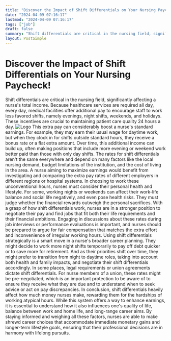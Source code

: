```yaml
---
title: "Discover the Impact of Shift Differentials on Your Nursing Paycheck!"
date: "2024-04-09 07:16:17"
lastmod: "2024-04-09 07:16:17"
tags: ["job"]
draft: false
summary: "Shift differentials are critical in the nursing field, significantly affecting a nurse's total income. Because healthcare services are required all day, every day, medical facilities offer additional pay to encourage staff to work less favored shifts, namely evenings, night shifts, weekends, and holidays. These incentives are crucial to maintaining patient care quality 24 hours a day."
layout: PostSimple
---
```

# Discover the Impact of Shift Differentials on Your Nursing Paycheck!
Shift differentials are critical in the nursing field, significantly affecting a nurse's total income. Because healthcare services are required all day, every day, medical facilities offer additional pay to encourage staff to work less favored shifts, namely evenings, night shifts, weekends, and holidays. These incentives are crucial to maintaining patient care quality 24 hours a day.
<img alt="Logo" class="lazyImg" data-src="https://cdn.seniorsselection.com/src_image/82e4786ba9f3ae4dd75fc58b21ccbdcb.webp" src="/statics/image/loading.webp"/>
This extra pay can considerably boost a nurse's standard earnings. For example, they may earn their usual wage for daytime work, but when they clock in for shifts outside standard hours, they receive a bonus rate or a flat extra amount. Over time, this additional income can build up, often making positions that include more evening or weekend work better paid than those with only day shifts.
The rates for shift differentials aren't the same everywhere and depend on many factors like the local nursing demand, budget limitations of the institution, and the cost of living in the area. A nurse aiming to maximize earnings would benefit from investigating and comparing the extra pay rates of different employers in different regions or hospital systems.
In choosing to work these unconventional hours, nurses must consider their personal health and lifestyle. For some, working nights or weekends can affect their work-life balance and social life negatively, and even pose health risks. They must judge whether the financial rewards outweigh the personal sacrifices.
With a grasp of how shift differentials work, nurses are in a stronger position to negotiate their pay and find jobs that fit both their life requirements and their financial ambitions. Engaging in discussions about these rates during job interviews or performance evaluations is important, and nurses should be prepared to argue for fair compensation that matches the extra effort and inconvenience of irregular working hours.
Using shift differentials strategically is a smart move in a nurse's broader career planning. They might decide to work more night shifts temporarily to pay off debt quicker or to save more for retirement. And as their priorities shift over time, they might prefer to transition from night to daytime roles, taking into account both health and family impacts, and negotiate their shift differentials accordingly.
In some places, legal requirements or union agreements dictate shift differentials. For nurse members of a union, these rates might be pre-negotiated, which is an important protection to be aware of to ensure they receive what they are due and to understand when to seek advice or act on pay discrepancies.
In conclusion, shift differentials heavily affect how much money nurses make, rewarding them for the hardships of working atypical hours. While this system offers a way to enhance earnings, it is essential to understand how it also influences one's quality of life, balance between work and home life, and long-range career aims. By staying informed and weighing all these factors, nurses are able to make shrewd career choices that accommodate immediate monetary gains and longer-term lifestyle goals, ensuring that their professional decisions are in harmony with lifelong pursuits.
        